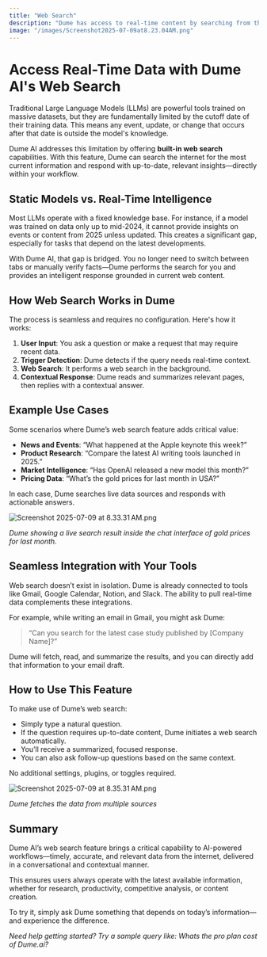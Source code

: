 ```yaml
---
title: "Web Search"
description: "Dume has access to real-time content by searching from the web."
image: "/images/Screenshot2025-07-09at8.23.04AM.png"
---
```


# Access Real-Time Data with Dume AI's Web Search

Traditional Large Language Models (LLMs) are powerful tools trained on massive datasets, but they are fundamentally limited by the cutoff date of their training data. This means any event, update, or change that occurs after that date is outside the model's knowledge.

Dume AI addresses this limitation by offering **built-in web search** capabilities. With this feature, Dume can search the internet for the most current information and respond with up-to-date, relevant insights—directly within your workflow.

## Static Models vs. Real-Time Intelligence

Most LLMs operate with a fixed knowledge base. For instance, if a model was trained on data only up to mid-2024, it cannot provide insights on events or content from 2025 unless updated. This creates a significant gap, especially for tasks that depend on the latest developments.

With Dume AI, that gap is bridged. You no longer need to switch between tabs or manually verify facts—Dume performs the search for you and provides an intelligent response grounded in current web content.

## How Web Search Works in Dume

The process is seamless and requires no configuration. Here's how it works:

1. **User Input**: You ask a question or make a request that may require recent data.
2. **Trigger Detection**: Dume detects if the query needs real-time context.
3. **Web Search**: It performs a web search in the background.
4. **Contextual Response**: Dume reads and summarizes relevant pages, then replies with a contextual answer.

## Example Use Cases

Some scenarios where Dume’s web search feature adds critical value:

- **News and Events**: “What happened at the Apple keynote this week?”
- **Product Research**: “Compare the latest AI writing tools launched in 2025.”
- **Market Intelligence**: “Has OpenAI released a new model this month?”
- **Pricing Data**: “What’s the gold prices for last month in USA?”

In each case, Dume searches live data sources and responds with actionable answers.

![Screenshot 2025-07-09 at 8.33.31 AM.png](/images/Screenshot2025-07-09at8.33.31AM.png)

_Dume showing a live search result inside the chat interface of gold prices for last month._

## Seamless Integration with Your Tools

Web search doesn’t exist in isolation. Dume is already connected to tools like Gmail, Google Calendar, Notion, and Slack. The ability to pull real-time data complements these integrations.

For example, while writing an email in Gmail, you might ask Dume:

> “Can you search for the latest case study published by [Company Name]?”

Dume will fetch, read, and summarize the results, and you can directly add that information to your email draft.

## How to Use This Feature

To make use of Dume’s web search:

- Simply type a natural question.
- If the question requires up-to-date content, Dume initiates a web search automatically.
- You’ll receive a summarized, focused response.
- You can also ask follow-up questions based on the same context.

No additional settings, plugins, or toggles required.

![Screenshot 2025-07-09 at 8.35.31 AM.png](/images/Screenshot2025-07-09at8.35.31AM.png)

_Dume fetches the data from multiple sources_

## Summary

Dume AI’s web search feature brings a critical capability to AI-powered workflows—timely, accurate, and relevant data from the internet, delivered in a conversational and contextual manner.

This ensures users always operate with the latest available information, whether for research, productivity, competitive analysis, or content creation.

To try it, simply ask Dume something that depends on today’s information—and experience the difference.

_Need help getting started? Try a sample query like: Whats the pro plan cost of Dume.ai?_